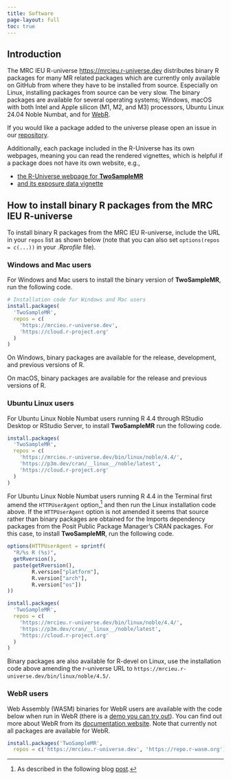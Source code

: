 ```yaml
---
title: Software
page-layout: full
toc: true
---
```


## Introduction

The MRC IEU R-universe <https://mrcieu.r-universe.dev> distributes binary R packages for many MR related packages which are currently only available on GitHub from where they have to be installed from source. Especially on Linux, installing packages from source can be very slow. The binary packages are available for several operating systems; Windows, macOS with both Intel and Apple silicon (M1, M2, and M3) processors, Ubuntu Linux 24.04 Noble Numbat, and for [WebR](https://docs.r-wasm.org/webr/latest/).

If you would like a package added to the universe please open an issue in our [repository](https://github.com/MRCIEU/mrcieu.r-universe.dev/issues).

Additionally, each package included in the R-Universe has its own webpages, meaning you can read the rendered vignettes, which is helpful if a package does not have its own website, e.g.,

* [the R-Universe webpage for **TwoSampleMR**](https://mrcieu.r-universe.dev/TwoSampleMR)
* [and its exposure data vignette](https://mrcieu.r-universe.dev/articles/TwoSampleMR/exposure.html)

## How to install binary R packages from the MRC IEU R-universe

To install binary R packages from the MRC IEU R-universe, include the URL in your `repos` list as shown below (note that you can also set `options(repos = c(...))` in your *.Rprofile* file).

### Windows and Mac users

For Windows and Mac users to install the binary version of **TwoSampleMR**, run the following code.

```r
# Installation code for Windows and Mac users
install.packages(
  'TwoSampleMR',
  repos = c(
    'https://mrcieu.r-universe.dev',
    'https://cloud.r-project.org'
  )
)
```

On Windows, binary packages are available for the release, development, and previous versions of R.

On macOS, binary packages are available for the release and previous versions of R.

### Ubuntu Linux users

For Ubuntu Linux Noble Numbat users running R 4.4 through RStudio Desktop or RStudio Server, to install **TwoSampleMR** run the following code.

```r
install.packages(
  'TwoSampleMR',
  repos = c(
    'https://mrcieu.r-universe.dev/bin/linux/noble/4.4/',
    'https://p3m.dev/cran/__linux__/noble/latest',
    'https://cloud.r-project.org'
  )
)
```

For Ubuntu Linux Noble Numbat users running R 4.4 in the Terminal first amend the `HTTPUserAgent` option,[^1] and then run the Linux installation code above. If the `HTTPUserAgent` option is not amended it seems that source rather than binary packages are obtained for the Imports dependency packages from the Posit Public Package Manager's CRAN packages. For this case, to install **TwoSampleMR**, run the following code.

[^1]: As described in the following blog [post](https://tshafer.com/blog/2023/07/posit-package-manager-linux).

```r
options(HTTPUserAgent = sprintf(
  "R/%s R (%s)",
  getRversion(),
  paste(getRversion(),
        R.version["platform"],
        R.version["arch"],
        R.version["os"])
))

install.packages(
  'TwoSampleMR',
  repos = c(
    'https://mrcieu.r-universe.dev/bin/linux/noble/4.4/',
    'https://p3m.dev/cran/__linux__/noble/latest',
    'https://cloud.r-project.org'
  )
)
```

Binary packages are also available for R-devel on Linux, use the installation code above amending the r-universe URL to `https://mrcieu.r-universe.dev/bin/linux/noble/4.5/`.

### WebR users

Web Assembly (WASM) binaries for WebR users are available with the code below when run in WebR (there is a [demo you can try out](https://webr.r-wasm.org/latest/)). You can find out more about WebR from its [documentation website](https://docs.r-wasm.org/webr/latest/). Note that currently not all packages are available for WebR.

```r
install.packages('TwoSampleMR',
  repos = c('https://mrcieu.r-universe.dev', 'https://repo.r-wasm.org'))
```
